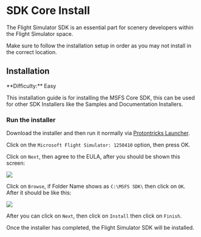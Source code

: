 
# SDK Core Install

The Flight Simulator SDK is an essential part for scenery developers within the Flight Simulator space.

<Callout type="warning" emoji="⚠️">
  Make sure to follow the installation setup in order as you may not install in the correct location.
</Callout>

## Installation

<Callout type="info" emoji="ℹ️">
  **Difficulty:** Easy
</Callout>

This installation guide is for installing the MSFS Core SDK, this can be used for other SDK Installers like the Samples and Documentation Installers.
<Steps>

### Run the installer

Download the installer and then run it normally via [Protontricks Launcher](/msfs/protontricks).

Click on the `Microsoft Flight Simulator: 1250410` option, then press OK.

Click on `Next`, then agree to the EULA, after you should be shown this screen:

![](/core-sdk/customSetupInitial.png)

Click on `Browse`, if Folder Name shows as `C:\MSFS SDK\` then click on `OK`. After it should be like this:

![](/core-sdk/customSetupFinal.png)

After you can click on `Next`, then click on `Install` then click on `Finish`.

Once the installer has completed, the Flight Simulator SDK will be installed.
</Steps>
